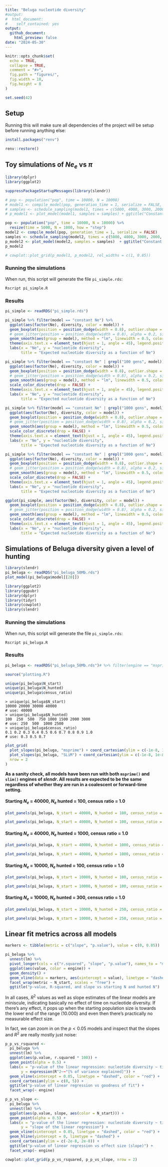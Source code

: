 ```yaml
---
title: "Beluga nucleotide diversity"
#output:
#  html_document:
#    self_contained: yes
output:
  github_document:
    html_preview: false
date: "2024-05-30"
---
```


```r
knitr::opts_chunk$set(
  echo = TRUE,
  collapse = TRUE,
  comment = "#>",
  fig.path = "figures/",
  fig.width = 10,
  fig.height = 8
)

set.seed(42)
```

## Setup

Running this will make sure all dependencies of the project will be setup before running anything else:

```r
install.packages("renv")

renv::restore()
```

## Toy simulations of $Ne_e$ vs $\pi$

```r
library(dplyr)
library(ggplot2)
```

```r
suppressPackageStartupMessages(library(slendr))

# pop <- population("pop", time = 10000, N = 10000)
# model1 <- compile_model(pop, generation_time = 1, serialize = FALSE, direction = "backward")
# samples <- schedule_sampling(model1, times = c(5000, 4000, 3000, 2000, 1000, 0), list(pop, 50))
# p_model1 <- plot_model(model1, samples = samples) + ggtitle("Constant Ne")

pop <- population("pop", time = 10000, N = 10000) %>%
  resize(time = 5000, N = 1000, how = "step")
model2 <- compile_model(pop, generation_time = 1, serialize = FALSE)
samples <- schedule_sampling(model2, times = c(5000, 4000, 3000, 2000, 1000, 0), list(pop, 50))
p_model2 <- plot_model(model2, samples = samples)  + ggtitle("Constant Ne, then a bottleneck")
p_model2

# cowplot::plot_grid(p_model1, p_model2, rel_widths = c(1, 0.85))
```

### Running the simulations

When run, this script will generate the file `pi_simple.rds`:

```
Rscript pi_simple.R
```

### Results

```r
pi_simple <- readRDS("pi_simple.rds")
```

```r
pi_simple %>% filter(model == "constant Ne") %>%
  ggplot(aes(factor(Ne), diversity, color = model)) +
  geom_boxplot(position = position_dodge(width = 0.8), outlier.shape = NA) +
  # geom_jitter(position = position_dodge(width = 0.8), alpha = 0.2, size = 0.75) +
  geom_smooth(aes(group = model), method = "lm", linewidth = 0.5, color = "black", linetype = 2) +
  theme(axis.text.x = element_text(hjust = 1, angle = 45), legend.position = "bottom") +
  labs(x = "Ne", y = "nucleotide diversity",
       title = "Expected nucleotide diversity as a function of Ne")
```

```r
pi_simple %>% filter(model == "constant Ne" | grepl("100 gens", model)) %>%
  ggplot(aes(factor(Ne), diversity, color = model)) +
  geom_boxplot(position = position_dodge(width = 0.8), outlier.shape = NA) +
  # geom_jitter(position = position_dodge(width = 0.8), alpha = 0.2, size = 0.75) +
  geom_smooth(aes(group = model), method = "lm", linewidth = 0.5, color = "black", linetype = 2) +
  scale_color_discrete(drop = FALSE) +
  theme(axis.text.x = element_text(hjust = 1, angle = 45), legend.position = "bottom") +
  labs(x = "Ne", y = "nucleotide diversity",
       title = "Expected nucleotide diversity as a function of Ne")
```

```r
pi_simple %>% filter(model == "constant Ne" | grepl("1000 gens", model)) %>%
  ggplot(aes(factor(Ne), diversity, color = model)) +
  geom_boxplot(position = position_dodge(width = 0.8), outlier.shape = NA) +
  # geom_jitter(position = position_dodge(width = 0.8), alpha = 0.2, size = 0.75) +
  geom_smooth(aes(group = model), method = "lm", linewidth = 0.5, color = "black", linetype = 2) +
  scale_color_discrete(drop = FALSE) +
  theme(axis.text.x = element_text(hjust = 1, angle = 45), legend.position = "bottom") +
  labs(x = "Ne", y = "nucleotide diversity",
       title = "Expected nucleotide diversity as a function of Ne")
```

```r
pi_simple %>% filter(model == "constant Ne" | grepl("1000 gens", model) | grepl("2000 gens", model)) %>%
  ggplot(aes(factor(Ne), diversity, color = model)) +
  geom_boxplot(position = position_dodge(width = 0.8), outlier.shape = NA) +
  # geom_jitter(position = position_dodge(width = 0.8), alpha = 0.2, size = 0.75) +
  geom_smooth(aes(group = model), method = "lm", linewidth = 0.5, color = "black", linetype = 2) +
  scale_color_discrete(drop = FALSE) +
  theme(axis.text.x = element_text(hjust = 1, angle = 45), legend.position = "bottom") +
  labs(x = "Ne", y = "nucleotide diversity",
       title = "Expected nucleotide diversity as a function of Ne")
```

```r
ggplot(pi_simple, aes(factor(Ne), diversity, color = model)) +
  geom_boxplot(position = position_dodge(width = 0.8), outlier.shape = NA) +
  # geom_jitter(position = position_dodge(width = 0.8), alpha = 0.2, size = 0.75) +
  geom_smooth(aes(group = model), method = "lm", linewidth = 0.5, color = "black", linetype = 2) +
  scale_color_discrete(drop = FALSE) +
  theme(axis.text.x = element_text(hjust = 1, angle = 45), legend.position = "bottom") +
  labs(x = "Ne", y = "nucleotide diversity",
       title = "Expected nucleotide diversity as a function of Ne")
```

## Simulations of Beluga diversity given a level of hunting

```r
library(slendr)
pi_beluga <- readRDS("pi_beluga_50Mb.rds")
plot_model(pi_beluga$model[[20]])
```

```r
library(ggplot2)
library(ggpubr)
library(dplyr)
library(tidyr)
library(cowplot)
library(slendr)
```

### Running the simulations

When run, this script will generate the file `pi_simple.rds`:

```
Rscript pi_beluga.R
```

### Results

```r
pi_beluga <- readRDS("pi_beluga_50Mb.rds")# %>% filter(engine == "msprime")

source("plotting.R")
```

```r
unique(pi_beluga$N_start)
unique(pi_beluga$N_hunted)
unique(pi_beluga$census_ratio)
```

```
> unique(pi_beluga$N_start)
10000 20000 30000 40000
# use: 40000
> unique(pi_beluga$N_hunted)
100  250  500  750 1000 1500 2000 3000
# use: 250  500  1000 2500
> unique(pi_beluga$census_ratio)
0.1 0.2 0.3 0.4 0.5 0.6 0.7 0.8 0.9 1.0
# use: 0.3 0.5 0.7
```

```r
plot_grid(
  plot_slopes(pi_beluga, "msprime") + coord_cartesian(ylim = c(-1e-8, 1e-8)),
  plot_slopes(pi_beluga, "SLiM") + coord_cartesian(ylim = c(-1e-8, 1e-8)),
  nrow = 2
)
```

**As a sanity check, all models have been run with both `msprime()` and `slim()` engines of _slendr_. All results are expected to be the same regardless of whether they are run in a coalescent or forward-time setting.**

#### Starting $N_e$ = 40000, $N_e$ hunted = 100, census ratio = 1.0

```r
plot_panels(pi_beluga, N_start = 40000, N_hunted = 100, census_ratio = 1.0, engine = "msprime")
```

```r
plot_panels(pi_beluga, N_start = 40000, N_hunted = 100, census_ratio = 1.0, engine = "SLiM")
```

#### Starting $N_e$ = 40000, $N_e$ hunted = 1000, census ratio = 1.0

```r
plot_panels(pi_beluga, N_start = 40000, N_hunted = 1000, census_ratio = 1.0, engine = "msprime")
```

```r
plot_panels(pi_beluga, N_start = 40000, N_hunted = 1000, census_ratio = 1.0, engine = "SLiM")
```

#### Starting $N_e$ = 10000, $N_e$ hunted = 100, census ratio = 1.0

```r
plot_panels(pi_beluga, N_start = 10000, N_hunted = 100, census_ratio = 1.0, engine = "msprime")
```

```r
plot_panels(pi_beluga, N_start = 10000, N_hunted = 100, census_ratio = 1.0, engine = "SLiM")
```

#### Starting $N_e$ = 10000, $N_e$ hunted = 300, census ratio = 1.0

```r
plot_panels(pi_beluga, N_start = 10000, N_hunted = 250, census_ratio = 1.0, engine = "msprime")
```

```r
plot_panels(pi_beluga, N_start = 10000, N_hunted = 250, census_ratio = 1.0, engine = "SLiM")
```

## Linear fit metrics across all models

```r
markers <- tibble(metric = c("slope", "p.value"), value = c(0, 0.05))

pi_beluga %>%
  unnest(lm) %>% 
  pivot_longer(cols = c("r.squared", "slope", "p.value"), names_to = "metric") %>%
  ggplot(aes(value, color = engine)) +
  geom_density() +
  geom_vline(data = markers, aes(xintercept = value), linetype = "dashed") +
  facet_wrap(metric ~ N_start, scales = "free") +
  ggtitle("p-value, R-squared, and slope vs starting N and hunted N")
```

In all cases, $R^2$ values as well as slope estimates of the linear models are miniscule, indicating basically no effect of time on nucleotide diversity. If there's any effect, it pops up when the starting population size is towards the lower end of the range (10.000) and even then there's practically no measurable effect size.

In fact, we can zoom in on the $p < 0.05$ models and inspect that the slopes and $R^2$ are really mostly just noise:

```r
p_p_vs_rsquared <-
  pi_beluga %>%
  unnest(lm) %>%
  ggplot(aes(p.value, r.squared * 100)) +
  geom_point(alpha = 0.5) +
  labs(x = "p-value of the linear regression: nucleotide diversity ~ time",
       y = expression(R^2~~"[% of variance explained]")) +
  geom_vline(xintercept = 0.05, linetype = "dashed", color = "red") +
  coord_cartesian(ylim = c(0, 5)) +
  ggtitle("p-value of linear regression vs goodness of fit") +
  facet_wrap(~ engine)

p_p_vs_slope <-
  pi_beluga %>%
  unnest(lm) %>%
  ggplot(aes(p.value, slope, aes(color = N_start))) +
  geom_point(alpha = 0.5) +
  labs(x = "p-value of the linear regression: nucleotide diversity ~ time",
       y = "slope of the linear regression") +
  geom_vline(xintercept = 0.05, linetype = "dashed", color = "red") +
  geom_hline(yintercept = 0, linetype = "dashed") +
  coord_cartesian(ylim = c(-2e-8, 2e-8)) +
  ggtitle("p-value of linear regression vs effect size (slope)") +
  facet_wrap(~ engine)

cowplot::plot_grid(p_p_vs_rsquared, p_p_vs_slope, nrow = 2)
```
